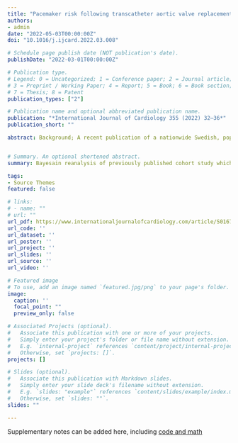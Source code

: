 ```yaml
---
title: "Pacemaker risk following transcatheter aortic valve replacement - A Bayesian reanalysis"
authors:
- admin
date: "2022-05-03T00:00:00Z"
doi: "10.1016/j.ijcard.2022.03.008"

# Schedule page publish date (NOT publication's date).
publishDate: "2022-03-01T00:00:00Z"

# Publication type.
# Legend: 0 = Uncategorized; 1 = Conference paper; 2 = Journal article;
# 3 = Preprint / Working Paper; 4 = Report; 5 = Book; 6 = Book section;
# 7 = Thesis; 8 = Patent
publication_types: ["2"]

# Publication name and optional abbreviated publication name.
publication: "*International Journal of Cardiology 355 (2022) 32–36*"
publication_short: ""

abstract: Background; A recent publication of a nationwide Swedish, population-based cohort study found no statistically significant difference for all-cause mortality. It is unknown if a Bayesian reanalysis would provide additional insights and lead to the same conclusion. Methods; A digitalized approach to the published Kaplan – Meier curves was used to reconstruct the individual patient dataset. Bayesian survival analyses of this data using both vague, thereby allowing the posterior probability to be completely dominated by the observed data, as well as skeptical and informative priors, based on the mortality risk of pacemaker implantation following surgical aortic valve replacement, were performed. Results; The individual patient data set was reliably reconstructed and showed a 4 year follow-up hazard ratio (HR) = 1.08, 95 % credible interval (CrI) 0.85–1.36. The Bayesian analysis using a vague prior revealed a 74.9 % probability of increased mortality in the pacemaker group. Using a skeptical, semi-informative, and fully informative priors, the posterior probabilities of increased mortality following pacemaker insertion was increased to 68.9 %, 93.9 % and 98.4 %, respectively. Conclusions; This Bayesian reanalysis suggests a moderate to high probability of an increased total mortality in TAVR patients requiring post procedural pacemaker implantation.


# Summary. An optional shortened abstract.
summary: Bayesain reanalysis of previously published cohort study which suggests with moderate to high probability that the need for a permanent pacemaker following TAVR is associated with increased mortality in the first 4 years following the procedure.

tags:
- Source Themes
featured: false

# links:
# - name: ""
# url: ""
url_pdf: https://www.internationaljournalofcardiology.com/article/S0167-5273(22)00328-X/fulltext
url_code: ''
url_dataset: ''
url_poster: ''
url_project: ''
url_slides: ''
url_source: ''
url_video: ''

# Featured image
# To use, add an image named `featured.jpg/png` to your page's folder. 
image:
  caption: ''
  focal_point: ""
  preview_only: false

# Associated Projects (optional).
#   Associate this publication with one or more of your projects.
#   Simply enter your project's folder or file name without extension.
#   E.g. `internal-project` references `content/project/internal-project/index.md`.
#   Otherwise, set `projects: []`.
projects: []

# Slides (optional).
#   Associate this publication with Markdown slides.
#   Simply enter your slide deck's filename without extension.
#   E.g. `slides: "example"` references `content/slides/example/index.md`.
#   Otherwise, set `slides: ""`.
slides: ""

---
```



Supplementary notes can be added here, including [code and math](https://github.com/brophyj/tavr_pace)
